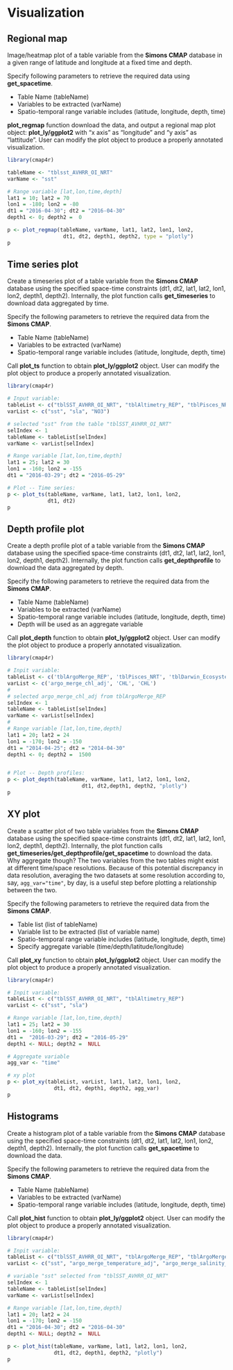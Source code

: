 # Visualization

<!-- There are two built-in options for making plots -- scatter plots to compare two -->
<!-- variable of interest, or histograms of individual variables. -->


## Regional map

Image/heatmap plot of a table variable from the **Simons CMAP** database in a given range of latitude and longitude at a fixed time and depth.

Specify following parameters to retrieve the required data using **get_spacetime**.

+ Table Name (tableName)
+ Variables to be extracted (varName)
+ Spatio-temporal range variable includes (latitude, longitude, depth, time)


**plot_regmap** function download the data, and output a regional map plot object: **plot_ly/ggplot2** with "x axis" as "longitude" and "y axis" as "lattitude". User can modify the plot object to produce a properly annotated visualization. 




```r
library(cmap4r)

tableName <- "tblsst_AVHRR_OI_NRT"
varName <- "sst"

# Range variable [lat,lon,time,depth]
lat1 = 10; lat2 = 70
lon1 = -180; lon2 = -80
dt1 = "2016-04-30"; dt2 = "2016-04-30"
depth1 <- 0; depth2 =  0

p <- plot_regmap(tableName, varName, lat1, lat2, lon1, lon2,
                  dt1, dt2, depth1, depth2, type = "plotly")
p
```

## Time series plot

Create a timeseries plot of a table variable from the **Simons CMAP** database using the specified space-time constraints (dt1, dt2, lat1, lat2, lon1, lon2, depth1, depth2). Internally, the plot function calls **get_timeseries** to download data aggregated by time. 



Specify the following  parameters to retrieve the required data from the  **Simons CMAP**. 

+ Table Name (tableName)
+ Variables to be extracted (varName)
+ Spatio-temporal range variable includes (latitude, longitude, depth, time)




Call **plot_ts** function to obtain **plot_ly/ggplot2** object. User can modify the plot object to produce a properly annotated visualization. 


```r
library(cmap4r)

# Input variable:
tableList <- c("tblSST_AVHRR_OI_NRT", "tblAltimetry_REP", "tblPisces_NRT")
varList <- c("sst", "sla", "NO3")

# selected "sst" from the table "tblSST_AVHRR_OI_NRT"
selIndex <- 1
tableName <- tableList[selIndex]
varName <- varList[selIndex]

# Range variable [lat,lon,time,depth]
lat1 = 25; lat2 = 30
lon1 = -160; lon2 = -155
dt1 = "2016-03-29"; dt2 = "2016-05-29"

# Plot -- Time series:
p <- plot_ts(tableName, varName, lat1, lat2, lon1, lon2,
             dt1, dt2)
p
```

## Depth profile plot

Create a depth profile plot of a table variable from the **Simons CMAP** database using the specified space-time constraints (dt1, dt2, lat1, lat2, lon1, lon2, depth1, depth2). Internally, the plot function calls **get_depthprofile** to download the data aggregated by depth.  


Specify the following  parameters to retrieve the required data from the  **Simons CMAP**. 

+ Table Name (tableName)
+ Variables to be extracted (varName)
+ Spatio-temporal range variable includes (latitude, longitude, depth, time)
+ Depth will be used as an aggregate variable


Call **plot_depth** function to obtain **plot_ly/ggplot2** object.  User can modify the plot object to produce a properly annotated visualization.


```r
library(cmap4r)

# Inpit variable:
tableList <- c('tblArgoMerge_REP', 'tblPisces_NRT', 'tblDarwin_Ecosystem')
varList <- c('argo_merge_chl_adj', 'CHL', 'CHL')
#
# selected argo_merge_chl_adj from tblArgoMerge_REP
selIndex <- 1
tableName <- tableList[selIndex]
varName <- varList[selIndex]
#
# Range variable [lat,lon,time,depth]
lat1 = 20; lat2 = 24
lon1 = -170; lon2 = -150
dt1 = "2014-04-25"; dt2 = "2014-04-30"
depth1 <- 0; depth2 =  1500


# Plot -- Depth profiles:
p <- plot_depth(tableName, varName, lat1, lat2, lon1, lon2,
                        dt1, dt2,depth1, depth2, "plotly")
p

```



## XY plot

Create a scatter plot of two table variables from the **Simons CMAP** database using the specified space-time constraints (dt1, dt2, lat1, lat2, lon1, lon2, depth1, depth2). Internally, the plot function calls **get_timeseries/get_depthprofile/get_spacetime** to download the data. Why aggregate though? The two variables from the two tables might exist at different time/space resolutions. Because of this potential discrepancy in data resolution, averaging the two datasets at some resolution according to, say, `agg_var="time"`, by day, is a useful step before plotting a relationship between the two.

Specify the following  parameters to retrieve the required data from the  **Simons CMAP**. 

+ Table list (list of tableName)
+ Variable list to be extracted (list of variable name)
+ Spatio-temporal range variable includes (latitude, longitude, depth, time)
+ Specify aggregate variable (time/depth/latitude/longitude)


Call **plot_xy** function to obtain **plot_ly/ggplot2** object.  User can modify the plot object to produce a properly annotated visualization.




```r
library(cmap4r)

# Inpit variable:
tableList <- c("tblSST_AVHRR_OI_NRT", "tblAltimetry_REP")
varList <- c("sst", "sla")

# Range variable [lat,lon,time,depth]
lat1 = 25; lat2 = 30
lon1 = -160; lon2 = -155
dt1 =  "2016-03-29"; dt2 = "2016-05-29"
depth1 <- NULL; depth2 =  NULL

# Aggregate variable
agg_var <- "time"

# xy plot
p <- plot_xy(tableList, varList, lat1, lat2, lon1, lon2,
               dt1, dt2, depth1, depth2, agg_var)
p
```

## Histograms 

Create a histogram plot of a table variable from the **Simons CMAP** database using the specified space-time constraints (dt1, dt2, lat1, lat2, lon1, lon2, depth1, depth2). Internally, the plot function calls **get_spacetime** to download the data.  


Specify the following  parameters to retrieve the required data from the  **Simons CMAP**. 

+ Table Name (tableName)
+ Variables to be extracted (varName)
+ Spatio-temporal range variable includes (latitude, longitude, depth, time)

Call **plot_hist** function to obtain **plot_ly/ggplot2** object.  User can modify the plot object to produce a properly annotated visualization.


```r
library(cmap4r)

# Inpit variable:
tableList <- c("tblSST_AVHRR_OI_NRT", "tblArgoMerge_REP", "tblArgoMerge_REP")
varList <- c("sst", "argo_merge_temperature_adj", "argo_merge_salinity_adj")

# variable "sst" selected from "tblSST_AVHRR_OI_NRT"
selIndex <- 1
tableName <- tableList[selIndex]
varName <- varList[selIndex]

# Range variable [lat,lon,time,depth]
lat1 = 20; lat2 = 24
lon1 = -170; lon2 = -150
dt1 = "2016-04-30"; dt2 = "2016-04-30"
depth1 <- NULL; depth2 =  NULL

p <- plot_hist(tableName, varName, lat1, lat2, lon1, lon2,
               dt1, dt2, depth1, depth2, "plotly")
p
```




